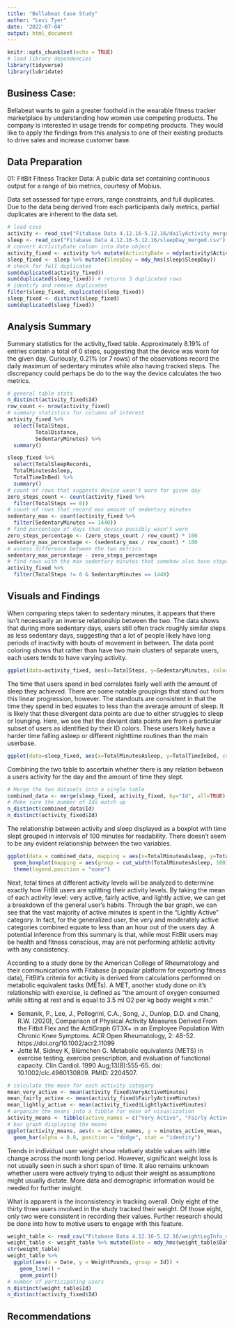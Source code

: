 ```yaml
---
title: "Bellabeat Case Study"
author: "Levi Tyer"
date: '2022-07-04'
output: html_document
---
```


```r
knitr::opts_chunk$set(echo = TRUE)
# load library dependencies
library(tidyverse)
library(lubridate)
```

## Business Case:

  Bellabeat wants to gain a greater foothold in the wearable fitness tracker
marketplace by understanding how women use competing products. The company is interested in usage trends for competing products. They would like to apply the findings from this analysis to one of their existing products to drive sales and increase customer base.


## Data Preparation

  01: FitBit Fitness Tracker Data: A public data set containing continuous
output for a range of bio metrics, courtesy of Mobius.

  Data set assessed for type errors, range constraints, and full duplicates. Due to the data being derived from each participants daily metrics, partial duplicates are inherent to the data set.

```r
# load csvs
activity <- read_csv("Fitabase Data 4.12.16-5.12.16/dailyActivity_merged.csv")
sleep <- read_csv("Fitabase Data 4.12.16-5.12.16/sleepDay_merged.csv")
# convert ActivityDate column into date object
activity_fixed <- activity %>% mutate(ActivityDate = mdy(activity$ActivityDate))
sleep_fixed <- sleep %>% mutate(SleepDay = mdy_hms(sleep$SleepDay))
# check for full duplicates
sum(duplicated(activity_fixed))
sum(duplicated(sleep_fixed)) # returns 3 duplicated rows
# identify and remove duplicates
filter(sleep_fixed, duplicated(sleep_fixed))
sleep_fixed <- distinct(sleep_fixed)
sum(duplicated(sleep_fixed))
```

## Analysis Summary
  Summary statistics for the activity_fixed table. Approximately 8.19% of entries contain a total of 0 steps, suggesting that the device was worn for the given day. Curiously, 0.21% (or 7 rows) of the observations record the daily maximum of sedentary minutes while also having tracked steps. The discrepancy could perhaps be do to the way the device calculates the two metrics.
  
```r
# general table stats
n_distinct(activity_fixed$Id)
row_count <- nrow(activity_fixed)
# summary statistics for columns of interest
activity_fixed %>%
  select(TotalSteps,
         TotalDistance,
         SedentaryMinutes) %>%
  summary()

sleep_fixed %>%  
  select(TotalSleepRecords,
  TotalMinutesAsleep,
  TotalTimeInBed) %>%
  summary()
# count of rows that suggests device wasn't worn for given day
zero_steps_count <- count(activity_fixed %>%
  filter(TotalSteps == 0))
# count of rows that record max amount of sedentary minutes
sedentary_max <- count(activity_fixed %>%
  filter(SedentaryMinutes == 1440))
# find percentage of days that device possibly wasn't worn
zero_steps_percentage <- (zero_steps_count / row_count) * 100
sedentary_max_percentage <- (sedentary_max / row_count) * 100
# assess difference between the two metrics
sedentary_max_percentage - zero_steps_percentage
# find rows with the max sedentary minutes that somehow also have steps
activity_fixed %>%
  filter(TotalSteps != 0 & SedentaryMinutes == 1440)
```


## Visuals and Findings
When comparing steps taken to sedentary minutes, it appears that there isn't necessarily an inverse relationship between the two. The data shows that during more sedentary days, users still often track roughly similar steps as less sedentary days, suggesting that a lot of people likely have long periods of inactivity with bouts of movement in between. The data point coloring shows that rather than have two main clusters of separate users, each users tends to have varying activity.

```r
ggplot(data=activity_fixed, aes(x=TotalSteps, y=SedentaryMinutes, color=Id)) + geom_point() 
```

The time that users spend in bed correlates fairly well with the amount of sleep they achieved. There are some notable groupings that stand out from this linear progression, however. The standouts are consistent in that the time they spend in bed equates to less than the average amount of sleep. It is likely that these divergent data points are due to either struggles to sleep or lounging. Here, we see that the deviant data points are from a particular subset of users as identified by their ID colors. These users likely have a harder time falling asleep or different nighttime routines than the main userbase.

```r
ggplot(data=sleep_fixed, aes(x=TotalMinutesAsleep, y=TotalTimeInBed, color=Id)) + geom_point()
```

Combining the two table to ascertain whether there is any relation between a users activity for the day and the amount of time they slept.
```r
# Merge the two datasets into a single table
combined_data <- merge(sleep_fixed, activity_fixed, by="Id", all=TRUE)
# Make sure the number of Ids match up
n_distinct(combined_data$Id)
n_distinct(activity_fixed$Id)
```
The relationship between activity and sleep displayed as a boxplot with time slept grouped in intervals of 100 minutes for readability. There doesn't seem to be any evident relationship between the two variables.
```r
ggplot(data = combined_data, mapping = aes(x=TotalMinutesAsleep, y=TotalSteps)) +
  geom_boxplot(mapping = aes(group = cut_width(TotalMinutesAsleep, 100), color = "red", fill = "orange", alpha = 0.2), na.rm = TRUE) +
  theme(legend.position = "none")
```

  Next, total times at different activity levels will be analyzed to determine exactly how FitBit users are splitting their activity levels. By taking the mean of each activity level: very active, fairly active, and lightly active, we can get a breakdown of the general user's habits. Through the bar graph, we can see that the vast majority of active minutes is spent in the "Lightly Active" category. In fact, for the generalized user, the very and moderately active categories combined equate to less than an hour out of the users day. A potential inference from this summary is that, while most FitBit users may be health and fitness conscious, may are not performing athletic activity with any consistency.
  
  According to a study done by the American College of Rheumatology and their communications with Fitabase (a popular platform for exporting fitness data), FitBit's criteria for activity is derived from calculations performed on metabolic equivalent tasks (METs). A MET, another study done on it's relationship with exercise, is defined as "the amount of oxygen consumed while sitting at rest and is equal to 3.5 ml O2 per kg body weight x min."
  
  * Semanik, P., Lee, J., Pellegrini, C.A., Song, J., Dunlop, D.D. and Chang, R.W. (2020), Comparison of Physical Activity Measures Derived From the Fitbit Flex and the ActiGraph GT3X+ in an Employee Population With Chronic Knee Symptoms. ACR Open Rheumatology, 2: 48-52. https://doi.org/10.1002/acr2.11099
  * Jetté M, Sidney K, Blümchen G. Metabolic equivalents (METS) in exercise testing, exercise prescription, and evaluation of functional capacity. Clin Cardiol. 1990 Aug;13(8):555-65. doi: 10.1002/clc.4960130809. PMID: 2204507.

```r
# calculate the mean for each activity category
mean_very_active <- mean(activity_fixed$VeryActiveMinutes)
mean_fairly_active <- mean(activity_fixed$FairlyActiveMinutes)
mean_lightly_active <- mean(activity_fixed$LightlyActiveMinutes)
# organize the means into a tibble for ease of visualization
activity_means <- tibble(active_names = c("Very Active", "Fairly Active", "Lightly Active"), minutes_active_mean = c(mean_very_active, mean_fairly_active, mean_lightly_active))
# bar graph displaying the means
ggplot(activity_means, aes(x = active_names, y = minutes_active_mean, fill = active_names)) +
  geom_bar(alpha = 0.8, position = "dodge", stat = "identity")
```
Trends in individual user weight show relatively stable values with little change across the month long period. However, significant weight loss is not usually seen in such a short span of time. It also remains unknown whether users were actively trying to adjust their weight as assumptions might usually dictate. More data and demographic information would be needed for further insight.

What is apparent is the inconsistency in tracking overall. Only eight of the thirty three users involved in the study tracked their weight. Of those eight, only two were consistent in recording their values. Further research should be done into how to motive users to engage with this feature. 
```r
weight_table <- read_csv("Fitabase Data 4.12.16-5.12.16/weightLogInfo_merged.csv")
weight_table <- weight_table %>% mutate(Date = mdy_hms(weight_table$Date))
str(weight_table)
weight_table %>%
  ggplot(aes(x = Date, y = WeightPounds, group = Id)) +
    geom_line() +
    geom_point()
# number of participating users
n_distinct(weight_table$Id)
n_distinct(activity_fixed$Id)
```


## Recommendations